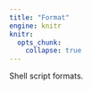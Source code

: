 ```yaml
---
title: "Format"
engine: knitr
knitr:
  opts_chunk: 
    collapse: true
---
```


Shell script formats.